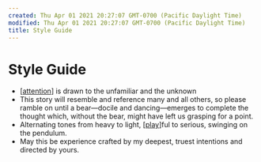```yaml
---
created: Thu Apr 01 2021 20:27:07 GMT-0700 (Pacific Daylight Time)
modified: Thu Apr 01 2021 20:27:07 GMT-0700 (Pacific Daylight Time)
title: Style Guide
---
```


# Style Guide

- [[attention]] is drawn to the unfamiliar and the unknown
- This story will resemble and reference many and all others, so please ramble on until a bear—docile and dancing—emerges to complete the thought which, without the bear, might have left us grasping for a point.
- Alternating tones from heavy to light, [[play]]ful to serious, swinging on the pendulum.
- May this be experience crafted by my deepest, truest intentions and directed by yours.

[//begin]: # "Autogenerated link references for markdown compatibility"
[attention]: ../../attend/attention "Attention"
[play]: ../../attend/play "Play"
[//end]: # "Autogenerated link references"
